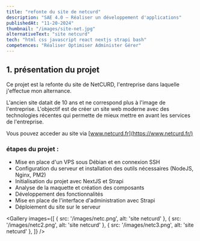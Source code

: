 ```yaml
---
title: "refonte du site de netcurd"
description: "SAE 4.0 — Réaliser un développement d'applications"
publishedAt: "11-20-2024"
thumbnail: "/images/site-net.jpg"
alternativeText: "site netcurd"
tech: "html css javascript react nextjs strapi bash"
competences: "Réaliser Optimiser Administer Gérer"
---
```


## 1. présentation du projet

Ce projet est la refonte du site de NetCURD, l'entreprise dans laquelle j'effectue mon alternance. 

L'ancien site datait de 10 ans et ne correspond plus à l'image de l'entreprise. L'objectif est de créer un site web moderne avec des technologies récentes qui permette de mieux mettre en avant les services de l'entreprise.

Vous pouvez acceder au site via [www.netcurd.fr](https://www.netcurd.fr/)

### étapes du projet :

- Mise en place d'un VPS sous Débian et en connexion SSH
- Configuration du serveur et installation des outils nécessaires (NodeJS, Nginx, PM2)
- Initialisation du projet avec NextJS et Strapi
- Analyse de la maquette et création des composants
- Développement des fonctionnalités
- Mise en place de l'interface d'administration avec Strapi
- Déploiement du site sur le serveur

<Gallery
    images={[
        { src: '/images/netc.png', alt: 'site netcurd' },
        { src: '/images/netc2.png', alt: 'site netcurd' },
        { src: '/images/netc3.png', alt: 'site netcurd' },
    ]}
/>